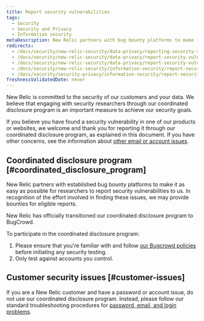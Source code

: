 ```yaml
---
title: Report security vulnerabilities
tags:
  - Security
  - Security and Privacy
  - Information security
metaDescription: New Relic partners with bug bounty platforms to make it as easy as possible for researchers to report security vulnerabilities to us.
redirects:
  - /docs/security/new-relic-security/data-privacy/reporting-security-vulnerabilities
  - /docs/security/new-relic-security/data-privacy/report-security-vulnerabilities
  - /docs/security/new-relic-security/data-privacy/report-security-vulnerabilities-bugcrowd
  - /docs/security/new-relic-security/information-security/report-security-vulnerabilities-bugcrowd
  - /docs/security/security-privacy/information-security/report-security-vulnerabilities-bugcrowd
freshnessValidatedDate: never
---
```


New Relic is committed to the security of our customers and your data. We believe that engaging with security researchers through our coordinated disclosure program is an important measure to achieve our security goals.

If you believe you have found a security vulnerability in one of our products or websites, we welcome and thank you for reporting it through our coordinated disclosure program, as explained in this document. If you have other concerns, see the information about [other email or account issues](#customer-issues).

## Coordinated disclosure program [#coordinated_disclosure_program]

New Relic partners with established bug bounty platforms to make it as easy as possible for researchers to report security vulnerabilities to us. In recognition of the effort involved in finding these issues, we may provide bounties for eligible reports.

New Relic has officially transitioned our coordinated disclosure program to BugCrowd.

To participate in the coordinated disclosure program:

1. Please ensure that you're familiar with and follow [our Bugcrowd policies](https://bugcrowd.com/newrelic-mbb-og-public) before initiating any security testing.
2. Only test against accounts you control.

## Customer security issues [#customer-issues]

If you are a New Relic customer and have a password or account issue, do not use our coordinated disclosure program. Instead, please follow our standard troubleshooting procedures for [password, email, and login problems](/docs/accounts/accounts-billing/account-setup/troubleshoot-new-relics-password-email-address-login-problems).
